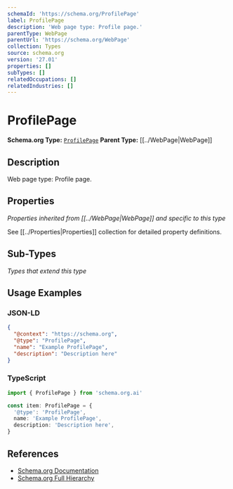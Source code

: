 ```yaml
---
schemaId: 'https://schema.org/ProfilePage'
label: ProfilePage
description: 'Web page type: Profile page.'
parentType: WebPage
parentUrl: 'https://schema.org/WebPage'
collection: Types
source: schema.org
version: '27.01'
properties: []
subTypes: []
relatedOccupations: []
relatedIndustries: []
---
```

# ProfilePage

**Schema.org Type:** [`ProfilePage`](https://schema.org/ProfilePage)
**Parent Type:** [[../WebPage|WebPage]]

## Description

Web page type: Profile page.

## Properties

*Properties inherited from [[../WebPage|WebPage]] and specific to this type*

See [[../Properties|Properties]] collection for detailed property definitions.

## Sub-Types

*Types that extend this type*

## Usage Examples

### JSON-LD

```json
{
  "@context": "https://schema.org",
  "@type": "ProfilePage",
  "name": "Example ProfilePage",
  "description": "Description here"
}
```

### TypeScript

```typescript
import { ProfilePage } from 'schema.org.ai'

const item: ProfilePage = {
  '@type': 'ProfilePage',
  name: 'Example ProfilePage',
  description: 'Description here',
}
```

## References

- [Schema.org Documentation](https://schema.org/ProfilePage)
- [Schema.org Full Hierarchy](https://schema.org/docs/full.html)

